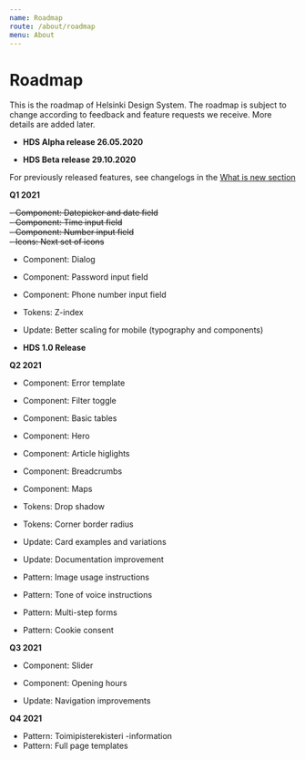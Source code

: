 ```yaml
---
name: Roadmap
route: /about/roadmap
menu: About
---
```



# Roadmap

<LargeParagraph>
   This is the roadmap of Helsinki Design System. The roadmap is subject to change according to feedback and feature requests we receive. More details are added later.
</LargeParagraph>


- **HDS Alpha release 26.05.2020**

- **HDS Beta release 29.10.2020**

For previously released features, see changelogs in the [What is new section](/about/new)

**Q1 2021**

~~- Component: Datepicker and date field~~   
~~- Component: Time input field~~   
~~- Component: Number input field~~   
~~- Icons: Next set of icons~~   



- Component: Dialog
- Component: Password input field
- Component: Phone number input field




- Tokens: Z-index


- Update: Better scaling for mobile (typography and components)


- **HDS 1.0 Release**

**Q2 2021**
- Component: Error template
- Component: Filter toggle
- Component: Basic tables
- Component: Hero
- Component: Article higlights
- Component: Breadcrumbs
- Component: Maps



- Tokens: Drop shadow
- Tokens: Corner border radius



- Update: Card examples and variations
- Update: Documentation improvement



- Pattern: Image usage instructions
- Pattern: Tone of voice instructions
- Pattern: Multi-step forms
- Pattern: Cookie consent 

**Q3 2021**

- Component: Slider
- Component: Opening hours



- Update: Navigation improvements

**Q4 2021**

- Pattern: Toimipisterekisteri -information
- Pattern: Full page templates